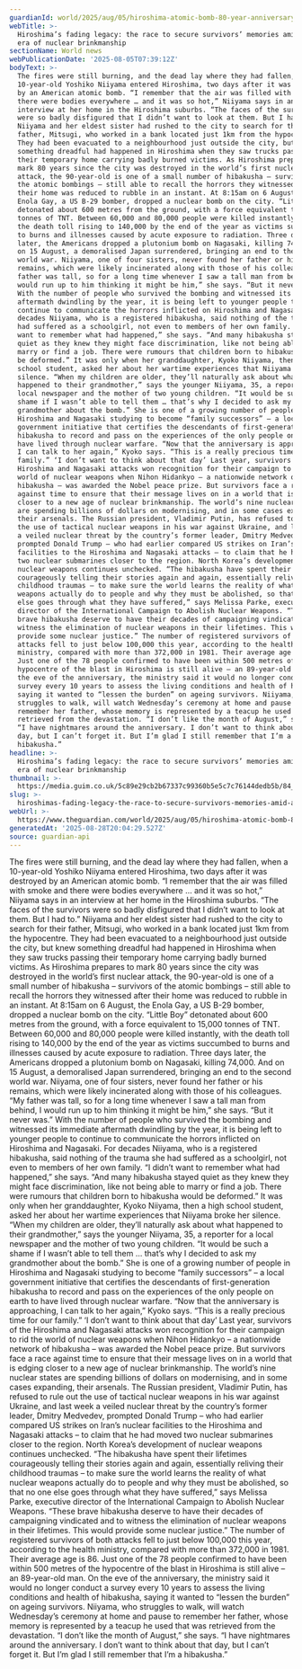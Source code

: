 ```yaml
---
guardianId: world/2025/aug/05/hiroshima-atomic-bomb-80-year-anniversary-survivors
webTitle: >-
  Hiroshima’s fading legacy: the race to secure survivors’ memories amid a new
  era of nuclear brinkmanship
sectionName: World news
webPublicationDate: '2025-08-05T07:39:12Z'
bodyText: >-
  The fires were still burning, and the dead lay where they had fallen, when a
  10-year-old Yoshiko Niiyama entered Hiroshima, two days after it was destroyed
  by an American atomic bomb. “I remember that the air was filled with smoke and
  there were bodies everywhere … and it was so hot,” Niiyama says in an
  interview at her home in the Hiroshima suburbs. “The faces of the survivors
  were so badly disfigured that I didn’t want to look at them. But I had to.”
  Niiyama and her eldest sister had rushed to the city to search for their
  father, Mitsugi, who worked in a bank located just 1km from the hypocentre.
  They had been evacuated to a neighbourhood just outside the city, but knew
  something dreadful had happened in Hiroshima when they saw trucks passing
  their temporary home carrying badly burned victims. As Hiroshima prepares to
  mark 80 years since the city was destroyed in the world’s first nuclear
  attack, the 90-year-old is one of a small number of hibakusha – survivors of
  the atomic bombings – still able to recall the horrors they witnessed after
  their home was reduced to rubble in an instant. At 8:15am on 6 August, the
  Enola Gay, a US B-29 bomber, dropped a nuclear bomb on the city. “Little Boy”
  detonated about 600 metres from the ground, with a force equivalent to 15,000
  tonnes of TNT. Between 60,000 and 80,000 people were killed instantly, with
  the death toll rising to 140,000 by the end of the year as victims succumbed
  to burns and illnesses caused by acute exposure to radiation. Three days
  later, the Americans dropped a plutonium bomb on Nagasaki, killing 74,000. And
  on 15 August, a demoralised Japan surrendered, bringing an end to the second
  world war. Niiyama, one of four sisters, never found her father or his
  remains, which were likely incinerated along with those of his colleagues. “My
  father was tall, so for a long time whenever I saw a tall man from behind, I
  would run up to him thinking it might be him,” she says. “But it never was.”
  With the number of people who survived the bombing and witnessed its immediate
  aftermath dwindling by the year, it is being left to younger people to
  continue to communicate the horrors inflicted on Hiroshima and Nagasaki. For
  decades Niiyama, who is a registered hibakusha, said nothing of the trauma she
  had suffered as a schoolgirl, not even to members of her own family. “I didn’t
  want to remember what had happened,” she says. “And many hibakusha stayed
  quiet as they knew they might face discrimination, like not being able to
  marry or find a job. There were rumours that children born to hibakusha would
  be deformed.” It was only when her granddaughter, Kyoko Niiyama, then a high
  school student, asked her about her wartime experiences that Niiyama broke her
  silence. “When my children are older, they’ll naturally ask about what
  happened to their grandmother,” says the younger Niiyama, 35, a reporter for a
  local newspaper and the mother of two young children. “It would be such a
  shame if I wasn’t able to tell them … that’s why I decided to ask my
  grandmother about the bomb.” She is one of a growing number of people in
  Hiroshima and Nagasaki studying to become “family successors” – a local
  government initiative that certifies the descendants of first-generation
  hibakusha to record and pass on the experiences of the only people on earth to
  have lived through nuclear warfare. “Now that the anniversary is approaching,
  I can talk to her again,” Kyoko says. “This is a really precious time for our
  family.” ‘I don’t want to think about that day’ Last year, survivors of the
  Hiroshima and Nagasaki attacks won recognition for their campaign to rid the
  world of nuclear weapons when Nihon Hidankyo – a nationwide network of
  hibakusha – was awarded the Nobel peace prize. But survivors face a race
  against time to ensure that their message lives on in a world that is edging
  closer to a new age of nuclear brinkmanship. The world’s nine nuclear states
  are spending billions of dollars on modernising, and in some cases expanding,
  their arsenals. The Russian president, Vladimir Putin, has refused to rule out
  the use of tactical nuclear weapons in his war against Ukraine, and last week
  a veiled nuclear threat by the country’s former leader, Dmitry Medvedev,
  prompted Donald Trump – who had earlier compared US strikes on Iran’s nuclear
  facilities to the Hiroshima and Nagasaki attacks – to claim that he had moved
  two nuclear submarines closer to the region. North Korea’s development of
  nuclear weapons continues unchecked. “The hibakusha have spent their lifetimes
  courageously telling their stories again and again, essentially reliving their
  childhood traumas – to make sure the world learns the reality of what nuclear
  weapons actually do to people and why they must be abolished, so that no one
  else goes through what they have suffered,” says Melissa Parke, executive
  director of the International Campaign to Abolish Nuclear Weapons. “These
  brave hibakusha deserve to have their decades of campaigning vindicated and to
  witness the elimination of nuclear weapons in their lifetimes. This would
  provide some nuclear justice.” The number of registered survivors of both
  attacks fell to just below 100,000 this year, according to the health
  ministry, compared with more than 372,000 in 1981. Their average age is 86.
  Just one of the 78 people confirmed to have been within 500 metres of the
  hypocentre of the blast in Hiroshima is still alive – an 89-year-old man. On
  the eve of the anniversary, the ministry said it would no longer conduct a
  survey every 10 years to assess the living conditions and health of hibakusha,
  saying it wanted to “lessen the burden” on ageing survivors. Niiyama, who
  struggles to walk, will watch Wednesday’s ceremony at home and pause to
  remember her father, whose memory is represented by a teacup he used that was
  retrieved from the devastation. “I don’t like the month of August,” she says.
  “I have nightmares around the anniversary. I don’t want to think about that
  day, but I can’t forget it. But I’m glad I still remember that I’m a
  hibakusha.”
headline: >-
  Hiroshima’s fading legacy: the race to secure survivors’ memories amid a new
  era of nuclear brinkmanship
thumbnail: >-
  https://media.guim.co.uk/5c89e29cb2b67337c99360b5e5c7c76144dedb5b/84_0_3200_2560/500.jpg
slug: >-
  hiroshimas-fading-legacy-the-race-to-secure-survivors-memories-amid-a-new-era-of-nuclear-brinkmanship
webUrl: >-
  https://www.theguardian.com/world/2025/aug/05/hiroshima-atomic-bomb-80-year-anniversary-survivors
generatedAt: '2025-08-28T20:04:29.527Z'
source: guardian-api
---
```

The fires were still burning, and the dead lay where they had fallen, when a 10-year-old Yoshiko Niiyama entered Hiroshima, two days after it was destroyed by an American atomic bomb. “I remember that the air was filled with smoke and there were bodies everywhere … and it was so hot,” Niiyama says in an interview at her home in the Hiroshima suburbs. “The faces of the survivors were so badly disfigured that I didn’t want to look at them. But I had to.” Niiyama and her eldest sister had rushed to the city to search for their father, Mitsugi, who worked in a bank located just 1km from the hypocentre. They had been evacuated to a neighbourhood just outside the city, but knew something dreadful had happened in Hiroshima when they saw trucks passing their temporary home carrying badly burned victims. As Hiroshima prepares to mark 80 years since the city was destroyed in the world’s first nuclear attack, the 90-year-old is one of a small number of hibakusha – survivors of the atomic bombings – still able to recall the horrors they witnessed after their home was reduced to rubble in an instant. At 8:15am on 6 August, the Enola Gay, a US B-29 bomber, dropped a nuclear bomb on the city. “Little Boy” detonated about 600 metres from the ground, with a force equivalent to 15,000 tonnes of TNT. Between 60,000 and 80,000 people were killed instantly, with the death toll rising to 140,000 by the end of the year as victims succumbed to burns and illnesses caused by acute exposure to radiation. Three days later, the Americans dropped a plutonium bomb on Nagasaki, killing 74,000. And on 15 August, a demoralised Japan surrendered, bringing an end to the second world war. Niiyama, one of four sisters, never found her father or his remains, which were likely incinerated along with those of his colleagues. “My father was tall, so for a long time whenever I saw a tall man from behind, I would run up to him thinking it might be him,” she says. “But it never was.” With the number of people who survived the bombing and witnessed its immediate aftermath dwindling by the year, it is being left to younger people to continue to communicate the horrors inflicted on Hiroshima and Nagasaki. For decades Niiyama, who is a registered hibakusha, said nothing of the trauma she had suffered as a schoolgirl, not even to members of her own family. “I didn’t want to remember what had happened,” she says. “And many hibakusha stayed quiet as they knew they might face discrimination, like not being able to marry or find a job. There were rumours that children born to hibakusha would be deformed.” It was only when her granddaughter, Kyoko Niiyama, then a high school student, asked her about her wartime experiences that Niiyama broke her silence. “When my children are older, they’ll naturally ask about what happened to their grandmother,” says the younger Niiyama, 35, a reporter for a local newspaper and the mother of two young children. “It would be such a shame if I wasn’t able to tell them … that’s why I decided to ask my grandmother about the bomb.” She is one of a growing number of people in Hiroshima and Nagasaki studying to become “family successors” – a local government initiative that certifies the descendants of first-generation hibakusha to record and pass on the experiences of the only people on earth to have lived through nuclear warfare. “Now that the anniversary is approaching, I can talk to her again,” Kyoko says. “This is a really precious time for our family.” ‘I don’t want to think about that day’ Last year, survivors of the Hiroshima and Nagasaki attacks won recognition for their campaign to rid the world of nuclear weapons when Nihon Hidankyo – a nationwide network of hibakusha – was awarded the Nobel peace prize. But survivors face a race against time to ensure that their message lives on in a world that is edging closer to a new age of nuclear brinkmanship. The world’s nine nuclear states are spending billions of dollars on modernising, and in some cases expanding, their arsenals. The Russian president, Vladimir Putin, has refused to rule out the use of tactical nuclear weapons in his war against Ukraine, and last week a veiled nuclear threat by the country’s former leader, Dmitry Medvedev, prompted Donald Trump – who had earlier compared US strikes on Iran’s nuclear facilities to the Hiroshima and Nagasaki attacks – to claim that he had moved two nuclear submarines closer to the region. North Korea’s development of nuclear weapons continues unchecked. “The hibakusha have spent their lifetimes courageously telling their stories again and again, essentially reliving their childhood traumas – to make sure the world learns the reality of what nuclear weapons actually do to people and why they must be abolished, so that no one else goes through what they have suffered,” says Melissa Parke, executive director of the International Campaign to Abolish Nuclear Weapons. “These brave hibakusha deserve to have their decades of campaigning vindicated and to witness the elimination of nuclear weapons in their lifetimes. This would provide some nuclear justice.” The number of registered survivors of both attacks fell to just below 100,000 this year, according to the health ministry, compared with more than 372,000 in 1981. Their average age is 86. Just one of the 78 people confirmed to have been within 500 metres of the hypocentre of the blast in Hiroshima is still alive – an 89-year-old man. On the eve of the anniversary, the ministry said it would no longer conduct a survey every 10 years to assess the living conditions and health of hibakusha, saying it wanted to “lessen the burden” on ageing survivors. Niiyama, who struggles to walk, will watch Wednesday’s ceremony at home and pause to remember her father, whose memory is represented by a teacup he used that was retrieved from the devastation. “I don’t like the month of August,” she says. “I have nightmares around the anniversary. I don’t want to think about that day, but I can’t forget it. But I’m glad I still remember that I’m a hibakusha.”
